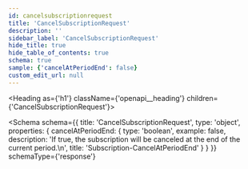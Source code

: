 ```yaml
---
id: cancelsubscriptionrequest
title: 'CancelSubscriptionRequest'
description: ''
sidebar_label: 'CancelSubscriptionRequest'
hide_title: true
hide_table_of_contents: true
schema: true
sample: {'cancelAtPeriodEnd': false}
custom_edit_url: null
---
```



<Heading as={'h1'} className={'openapi__heading'} children={'CancelSubscriptionRequest'}></Heading>

<Schema
  schema={{
    title: 'CancelSubscriptionRequest',
    type: 'object',
    properties: {
      cancelAtPeriodEnd: {
        type: 'boolean',
        example: false,
        description:
          'If true, the subscription will be canceled at the end of the current period.\n',
        title: 'Subscription-CancelAtPeriodEnd'
      }
    }
  }}
  schemaType={'response'}
></Schema>
